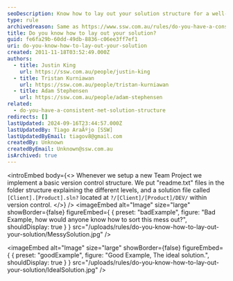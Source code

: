 ```yaml
---
seoDescription: Know how to lay out your solution structure for a well-organized and maintainable .NET project.
type: rule
archivedreason: Same as https://www.ssw.com.au/rules/do-you-have-a-consistent-net-solution-structure/
title: Do you know how to lay out your solution?
guid: fe6fa29b-60dd-49db-8836-c06ee3ff7ef1
uri: do-you-know-how-to-lay-out-your-solution
created: 2011-11-18T03:52:49.000Z
authors:
  - title: Justin King
    url: https://ssw.com.au/people/justin-king
  - title: Tristan Kurniawan
    url: https://ssw.com.au/people/tristan-kurniawan
  - title: Adam Stephensen
    url: https://ssw.com.au/people/adam-stephensen
related:
  - do-you-have-a-consistent-net-solution-structure
redirects: []
lastUpdated: 2024-09-16T23:44:57.000Z
lastUpdatedBy: Tiago AraÃºjo [SSW]
lastUpdatedByEmail: tiagov8@gmail.com
createdBy: Unknown
createdByEmail: Unknown@ssw.com.au
isArchived: true
---
```


<introEmbed
  body={<>
Whenever we setup a new Team Project we implement a basic version control structure. We put "readme.txt" files in the folder structure explaining the different levels, and a solution file called `[Client].[Product].sln?` located at `?/[Client]/[Product]/DEV/` within version control.
  </>}
/>
<imageEmbed
  alt="Image"
  size="large"
  showBorder={false}
  figureEmbed={ {
    preset: "badExample",
    figure: "Bad Example, how would anyone know how to sort this mess out?",
    shouldDisplay: true
  } }
  src="/uploads/rules/do-you-know-how-to-lay-out-your-solution/MessySolution.jpg"
/>

<imageEmbed
  alt="Image"
  size="large"
  showBorder={false}
  figureEmbed={ {
    preset: "goodExample",
    figure: "Good Example, The ideal solution.",
    shouldDisplay: true
  } }
  src="/uploads/rules/do-you-know-how-to-lay-out-your-solution/IdealSolution.jpg"
/>

